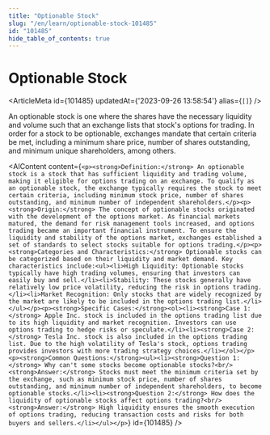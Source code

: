 ```yaml
---
title: "Optionable Stock"
slug: "/en/learn/optionable-stock-101485"
id: "101485"
hide_table_of_contents: true
---
```



# Optionable Stock

<ArticleMeta id={101485} updatedAt={'2023-09-26 13:58:54'} alias={`[]`} />
<div className='border-solid border-b border-t-0 my-4 border-[var(--ifm-color-gray-300)]' />

An optionable stock is one where the shares have the necessary liquidity and volume such that an exchange lists that stock's options for trading. In order for a stock to be optionable, exchanges mandate that certain criteria be met, including a minimum share price, number of shares outstanding, and minimum unique shareholders, among others.

<AIContent content={`<p><strong>Definition:</strong> An optionable stock is a stock that has sufficient liquidity and trading volume, making it eligible for options trading on an exchange. To qualify as an optionable stock, the exchange typically requires the stock to meet certain criteria, including minimum stock price, number of shares outstanding, and minimum number of independent shareholders.</p><p><strong>Origin:</strong> The concept of optionable stocks originated with the development of the options market. As financial markets matured, the demand for risk management tools increased, and options trading became an important financial instrument. To ensure the liquidity and stability of the options market, exchanges established a set of standards to select stocks suitable for options trading.</p><p><strong>Categories and Characteristics:</strong> Optionable stocks can be categorized based on their liquidity and market demand. Key characteristics include:<ul><li>High Liquidity: Optionable stocks typically have high trading volumes, ensuring that investors can easily buy and sell.</li><li>Stability: These stocks generally have relatively low price volatility, reducing the risk in options trading.</li><li>Market Recognition: Only stocks that are widely recognized by the market are likely to be included in the options trading list.</li></ul></p><p><strong>Specific Cases:</strong><ol><li><strong>Case 1:</strong> Apple Inc. stock is included in the options trading list due to its high liquidity and market recognition. Investors can use options trading to hedge risks or speculate.</li><li><strong>Case 2:</strong> Tesla Inc. stock is also included in the options trading list. Due to the high volatility of Tesla's stock, options trading provides investors with more trading strategy choices.</li></ol></p><p><strong>Common Questions:</strong><ul><li><strong>Question 1:</strong> Why can't some stocks become optionable stocks?<br/><strong>Answer:</strong> Stocks must meet the minimum criteria set by the exchange, such as minimum stock price, number of shares outstanding, and minimum number of independent shareholders, to become optionable stocks.</li><li><strong>Question 2:</strong> How does the liquidity of optionable stocks affect options trading?<br/><strong>Answer:</strong> High liquidity ensures the smooth execution of options trading, reducing transaction costs and risks for both buyers and sellers.</li></ul></p>`} id={101485} />
